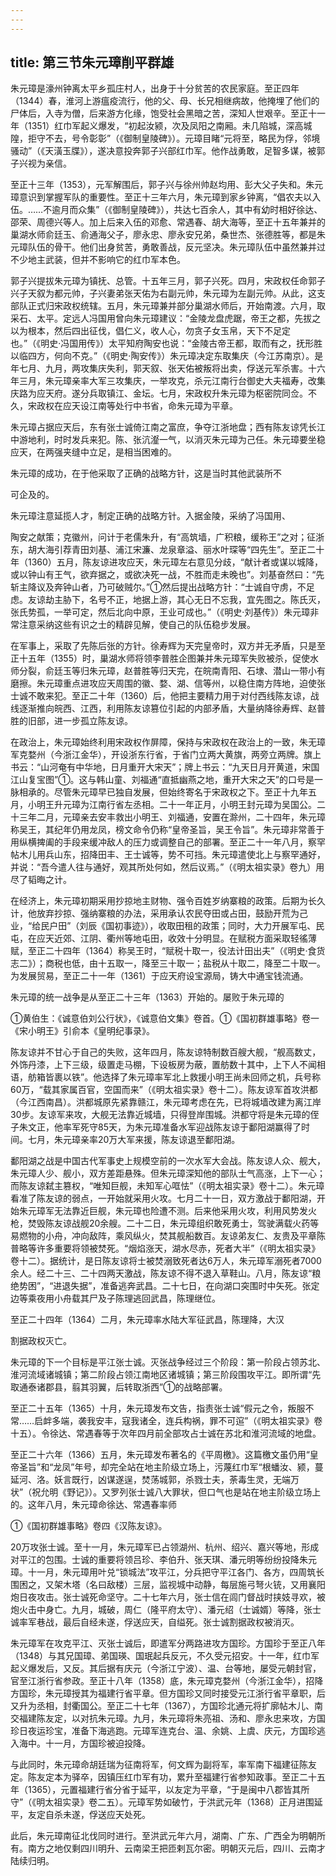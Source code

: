 ```yaml
---
---
---
```

title: 第三节朱元璋削平群雄
---



朱元璋是濠州钟离太平乡孤庄村人，出身于十分贫苦的农民家庭。至正四年（1344）春，淮河上游瘟疫流行，他的父、母、长兄相继病故，他掩埋了他们的尸体后，入寺为僧，后来游方化缘，饱受社会黑暗之苦，深知人世艰辛。至正十一年（1351）红巾军起义爆发，“初起汝颍，次及凤阳之南厢。未几陷城，深高城隍，拒守不去，号令彰彰”（《御制皇陵碑》）。元璋目睹“元将至，略民为俘，邻境骚动”（《天潢玉牒》），遂决意投奔郭子兴部红巾军。他作战勇敢，足智多谋，被郭子兴视为亲信。

至正十三年（1353），元军解围后，郭子兴与徐州帅赵均用、彭大父子失和。朱元璋意识到掌握军队的重要性。至正十三年六月，朱元璋到家乡钟离，“倡农夫以入伍。……不逾月而众集”（《御制皇陵碑》），共达七百余人，其中有幼时相好徐达、邵荣、周德兴等人。加上后来入伍的邓愈、常遇春、胡大海等，至正十五年兼并的巢湖水师俞廷玉、俞通海父子，廖永忠、廖永安兄弟，桑世杰、张德胜等，都是朱元璋队伍的骨干。他们出身贫苦，勇敢善战，反元坚决。朱元璋队伍中虽然兼并过不少地主武装，但并不影响它的红巾军本色。

郭子兴提拔朱元璋为镇抚、总管。十五年三月，郭子兴死。四月，宋政权任命郭子兴子天叙为都元帅，子兴妻弟张天佑为右副元帅，朱元璋为左副元帅。从此，这支部队正式归宋政权统辖。五月，朱元璋兼并部分巢湖水师后，开始南渡。六月，取采石、太平。定远人冯国用曾向朱元璋建议：“金陵龙盘虎踞，帝王之都，先拔之以为根本，然后四出征伐，倡仁义，收人心，勿贪子女玉帛，天下不足定也。”（《明史·冯国用传》）太平知府陶安也说：“金陵古帝王都，取而有之，抚形胜以临四方，何向不克。”（《明史·陶安传》）朱元璋决定东取集庆（今江苏南京）。是年七月、九月，两攻集庆失利，郭天叙、张天佑被叛将出卖，俘送元军杀害。十六年三月，朱元璋亲率大军三攻集庆，一举攻克，杀元江南行台御史大夫福寿，改集庆路为应天府。遂分兵取镇江、金坛。七月，宋政权升朱元璋为枢密院同佥。不久，宋政权在应天设江南等处行中书省，命朱元璋为平章。

朱元璋占据应天后，东有张士诚倚江南之富庶，争夺江浙地盘；西有陈友谅凭长江中游地利，时时发兵来犯。陈、张沆瀣一气，以消灭朱元璋为己任。朱元璋要坐稳应天，在两强夹缝中立足，是相当困难的。

朱元璋的成功，在于他采取了正确的战略方针，这是当时其他武装所不

可企及的。

朱元璋注意延揽人才，制定正确的战略方针。入据金陵，采纳了冯国用、

陶安之献策；克徽州，问计于老儒朱升，有“高筑墙，广积粮，缓称王”之对；征浙东，胡大海引荐青田刘基、浦江宋濂、龙泉章溢、丽水叶琛等“四先生”。至正二十年（1360）五月，陈友谅进攻应天，朱元璋左右意见分歧，“献计者或谋以城降，或以钟山有王气，欲弃据之，或欲决死一战，不胜而走未晚也”。刘基奋然曰：“先斩主降议及奔钟山者，乃可破贼尔。”①然后提出战略方针：“士诚自守虏，不足虑。友谅劫主胁下，名号不正，地据上游，其心无日不忘我，宜先图之。陈氏灭，张氏势孤，一举可定，然后北向中原，王业可成也。”（《明史·刘基传》）朱元璋非常注意采纳这些有识之士的精辟见解，使自己的队伍稳步发展。

在军事上，采取了先陈后张的方针。徐寿辉为天完皇帝时，双方并无矛盾，只是至正十五年（1355）时，巢湖水师将领李普胜企图兼并朱元璋军失败被杀，促使水师分裂，俞廷玉等归朱元璋，赵普胜等归天完，在皖南青阳、石埭、潜山一带小有磨擦。朱元璋重点进攻应天周围的徽、婺、湖、信等州，以稳住南方阵地，迫使张士诚不敢来犯。至正二十年（1360）后，他把主要精力用于对付西线陈友谅，战线逐渐推向皖西、江西，利用陈友谅篡位引起的内部矛盾，大量纳降徐寿辉、赵普胜的旧部，进一步孤立陈友谅。

在政治上，朱元璋始终利用宋政权作屏障，保持与宋政权在政治上的一致，朱无璋军克婺州（今浙江金华），开设浙东行省，于省门立两大黄旗，两旁立两牌。旗上书云：“山河奄有中华地，日月重开大宋天”；牌上书云：“九天日月开黄道，宋国江山复宝图”①。这与韩山童、刘福通“直抵幽燕之地，重开大宋之天”的口号是一脉相承的。尽管朱元璋早已独自发展，但始终寄名于宋政权之下。至正十九年五月，小明王升元璋为江南行省左丞相。二十一年正月，小明王封元璋为吴国公。二十三年二月，元璋亲去安丰救出小明王、刘福通，安置在滁州，二十四年，朱元璋称吴王，其纪年仍用龙凤，榜文命令仍称“皇帝圣旨，吴王令旨”。朱元璋非常善于用纵横捭阖的手段来缓冲敌人的压力或调整自己的部署。至正二十一年八月，察罕帖木儿用兵山东，招降田丰、王士诚等，势不可挡。朱元璋遣使北上与察罕通好，并说：“吾今遣人往与通好，观其所处何如，然后议焉。”（《明太祖实录》卷九）用尽了韬晦之计。

在经济上，朱元璋初期采用抄掠地主财物、强令百姓岁纳寨粮的政策。后期为长久计，他放弃抄掠、强纳寨粮的办法，采用承认农民夺田或占田，鼓励开荒为己业，“给民户田”（刘辰《国初事迹》），收取田租的政策；同时，大力开展军屯、民屯，在应天近郊、江阴、衢州等地屯田，收效十分明显。在赋税方面采取轻徭薄赋，至正二十四年（1364）称吴王时，“赋税十取一，役法计田出夫”（《明史·食货志二》）；商税也低，由十五取一，降至三十取一；盐税从十取二，降至二十取一。为发展贸易，至正二十一年（1361）于应天府设宝源局，铸大中通宝钱流通。

朱元璋的统一战争是从至正二十三年（1363）开始的。屡败于朱元璋的

①黄伯生：《诚意伯刘公行状》，《诚意伯文集》卷首。①《国初群雄事略》卷一《宋小明王》引俞本《皇明纪事录》。

陈友谅并不甘心于自己的失败，这年四月，陈友谅特制数百艘大舰，“舰高数丈，外饰丹漆，上下三级，级置走马棚，下设板房为蔽，置舫数十其中，上下人不闻相语，舫箱皆裹以铁”。他选择了朱元璋率军北上救援小明王尚未回师之机，兵号称60万，“载其家属百官，空国而来”（《明太祖实录》卷十二）。陈友谅军首攻洪都（今江西南昌）。洪都城原先紧靠赣江，朱元璋考虑在先，已将城墙改建为离江岸30步。友谅军来攻，大舰无法靠近城墙，只得登岸围城。洪都守将是朱元璋的侄子朱文正，他率军死守85天，为朱元璋准备水军迎战陈友谅于鄱阳湖赢得了时间。七月，朱元璋亲率20万大军来援，陈友谅退至鄱阳湖。

鄱阳湖之战是中国古代军事史上规模空前的一次水军大会战。陈友谅人众、舰大，朱元璋人少、舰小，双方差距悬殊。但朱元璋深知他的部队士气高涨，上下一心；而陈友谅弑主篡权，“唯知巨舰，未知军心哐怯”（《明太祖实录》卷十二）。朱元璋看准了陈友谅的弱点，一开始就采用火攻。七月二十一日，双方激战于鄱阳湖，开始朱元璋军无法靠近巨舰，朱元璋也险遭不测。后来他采用火攻，利用风势发火枪，焚毁陈友谅战舰20余艘。二十二日，朱元璋组织敢死勇士，驾驶满载火药等易燃物的小舟，冲向敌阵，乘风纵火，焚其舰船数百。友谅弟友仁、友贵及平章陈普略等许多重要将领被焚死。“烟焰涨天，湖水尽赤，死者大半”（《明太祖实录》卷十二）。据统计，是日陈友谅将士被焚溺致死者达6万人，朱元璋军溺死者7000余人。经二十三、二十四两天激战，陈友谅不得不退入草鞋山。八月，陈友谅“粮绝势困”，“进退失据”，准备逃奔武昌。二十七日，在向湖口突围时中矢死。张定边等乘夜用小舟载其尸及子陈理逃回武昌，陈理继位。

至正二十四年（1364）二月，朱元璋率水陆大军征武昌，陈理降，大汉

割据政权灭亡。

朱元璋的下一个目标是平江张士诚。灭张战争经过三个阶段：第一阶段占领苏北、淮河流域诸城镇；第二阶段占领江南地区诸城镇；第三阶段围攻平江。即所谓“先取通泰诸郡县，翦其羽翼，后转取浙西”①的战略部署。

至正二十五年（1365）十月，朱元璋发布文告，指责张士诚“假元之令，叛服不常……启衅多端，袭我安丰，寇我诸全，连兵构祸，罪不可逭”（《明太祖实录》卷十五）。令徐达、常遇春等于次年四月前全部攻占士诚在苏北和淮河流域的地盘。

至正二十六年（1366）五月，朱元璋发布著名的《平周檄》。这篇檄文虽仍用“皇帝圣旨”和“龙凤”年号，却完全站在地主阶级立场上，污蔑红巾军“根蟠汝、颍，蔓延河、洛。妖言既行，凶谋遂逞，焚荡城郭，杀戮士夫，荼毒生灵，无端万状”（祝允明《野记》）。又罗列张士诚八大罪状，但口气也是站在地主阶级立场上的。这年八月，朱元璋命徐达、常遇春率师

①《国初群雄事略》卷四《汉陈友谅》。

20万攻张士诚。至十一月，朱元璋军已占领湖州、杭州、绍兴、嘉兴等地，形成对平江的包围。士诚的重要将领吕珍、李伯升、张天琪、潘元明等纷纷投降朱元璋。十一月，朱元璋用叶兑“锁城法”攻平江，分兵把守平江各门、各方，四周筑长围困之，又架木塔（名曰敌楼）三层，监视城中动静，每层施弓弩火铳，又用襄阳炮日夜攻击。张士诚死命坚守。二十七年六月，张士信在闾门督战时挟妓寻欢，被炮火击中身亡。九月，城破，周仁（隆平府太守）、潘元绍（士诚婿）等降，张士诚率军巷战，最后自经未遂，俘送应天，自缢死。张士诚割据政权被消灭。

朱元璋军在攻克平江、灭张士诚后，即遣军分两路进攻方国珍。方国珍于至正八年（1348）与其兄国璋、弟国瑛、国珉起兵反元，不久受元招安。十一年，红巾军起义爆发后，又反。其后据有庆元（今浙江宁波）、温、台等地，屡受元朝封官，官至江浙行省参政。至正十八年（1358）底，朱元璋克婺州（今浙江金华），招降方国珍，朱元璋授其为福建行省平章。但方国珍又同时接受元江浙行省平章职，后又升为丞相，封衢国公。至正二十七年（1367），方国珍北通元将扩廓帖木儿、南交福建陈友定，以对抗朱元璋。九月，朱元璋将朱亮祖、汤和、廖永忠来攻，方国珍日夜运珍宝，准备下海逃跑。元璋军连克台、温、余姚、上虞、庆元，方国珍逃入海中。十一月，方国珍被迫投降。

与此同时，朱元璋命胡廷瑞为征南将军，何文辉为副将军，率军南下福建征陈友定。陈友定本为驿卒，因镇压红巾军有功，累升至福建行省参知政事。至正二十五年（1365），元置福建行省分省于延平，以友定为平章，“于是闽中八郡皆其所守”（《明太祖实录》卷二五）。元璋军势如破竹，于洪武元年（1368）正月进围延平，友定自杀未遂，俘送应天处死。

此后，朱元璋南征北伐同时进行。至洪武元年六月，湖南、广东、广西全为明朝所有。南方之地仅剩四川明升、云南梁王把匝剌瓦尔密。明朝灭元后，四川、云南才陆续归明。